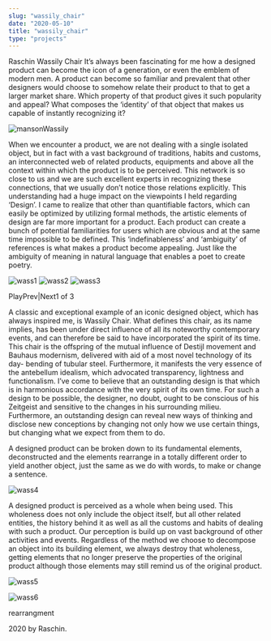 ```yaml
---
slug: "wassily_chair"
date: "2020-05-10"
title: "wassily_chair"
type: "projects"
---
```


Raschin
Wassily Chair
It’s always been fascinating for me how a designed product can become the icon of a generation, or even the emblem of modern men. A product can become so familiar and prevalent that other designers would choose to somehow relate their product to that to get a larger market share. Which property of that product gives it such popularity and appeal? What composes the ‘identity’ of that object that makes us capable of instantly recognizing it?

![mansonWassily](http://raschin.com/blog/wp-content/uploads/2010/11/mansonWassly.jpg)

When we encounter a product, we are not dealing with a single isolated object, but in fact with a vast background of traditions, habits and customs, an interconnected web of related products, equipments and above all the context within which the product is to be perceived. This network is so close to us and we are such excellent experts in recognizing these connections, that we usually don’t notice those relations explicitly. This understanding had a huge impact on the viewpoints I held regarding ‘Design’. I came to realize that other than quantifiable factors, which can easily be optimized by utilizing formal methods, the artistic elements of design are far more important for a product. Each product can create a bunch of potential familiarities for users which are obvious and at the same time impossible to be defined. This ‘indefinableness’ and ‘ambiguity’ of references is what makes a product become appealing. Just like the ambiguity of meaning in natural language that enables a poet to create poetry.

![wass1](http://raschin.com/blog/wp-content/uploads/2010/11/wass1.jpg)
![wass2](http://raschin.com/blog/wp-content/uploads/2010/11/wass2.jpg)
![wass3](http://raschin.com/blog/wp-content/uploads/2010/11/wass3.jpg)

PlayPrev|Next1 of 3

A classic and exceptional example of an iconic designed object, which has always inspired me, is Wassily Chair. What defines this chair, as its name implies, has been under direct influence of all its noteworthy contemporary events, and can therefore be said to have incorporated the spirit of its time. This chair is the offspring of the mutual influence of Destijl movement and Bauhaus modernism, delivered with aid of a most novel technology of its day- bending of tubular steel. Furthermore, it manifests the very essence of the antebellum idealism, which advocated transparency, lightness and functionalism.
I’ve come to believe that an outstanding design is that which is in harmonious accordance with the very spirit of its own time. For such a design to be possible, the designer, no doubt, ought to be conscious of his Zeitgeist and sensitive to the changes in his surrounding milieu. Furthermore, an outstanding design can reveal new ways of thinking and disclose new conceptions by changing not only how we use certain things, but changing what we expect from them to do.

A designed product can be broken down to its fundamental elements, deconstructed and the elements rearrange in a totally different order to yield another object, just the same as we do with words, to make or change a sentence.

![wass4](http://raschin.com/blog/wp-content/uploads/2010/11/BLOGG3.jpg)

A designed product is perceived as a whole when being used. This wholeness does not only include the object itself, but all other related entities, the history behind it as well as all the customs and habits of dealing with such a product. Our perception is build up on vast background of other activities and events. Regardless of the method we choose to decompose an object into its building element, we always destroy that wholeness, getting elements that no longer preserve the properties of the original product although those elements may still remind us of the original product.

![wass5](http://raschin.com/blog/wp-content/uploads/2010/11/blog1-1024x919.jpg)

![wass6](http://raschin.com/blog/wp-content/uploads/2010/11/wasss.jpg)

rearrangment



2020 by Raschin.